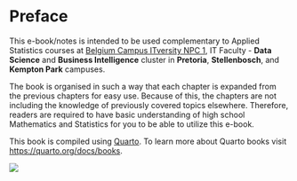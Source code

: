 # Preface {.unnumbered}

This e-book/notes is intended to be used complementary to Applied Statistics courses at [Belgium Campus ITversity NPC 1](https://www.belgiumcampus.ac.za), IT Faculty - **Data Science** and **Business Intelligence** cluster in **Pretoria**, **Stellenbosch**, and **Kempton Park** campuses.

The book is organised in such a way that each chapter is expanded from the previous chapters for easy use. Because of this, the chapters are not including the knowledge of previously covered topics elsewhere. Therefore, readers are required to have basic understanding of high school Mathematics and Statistics for you to be able to utilize this e-book.

This book is compiled using [Quarto](https://quarto.org/docs/books). To learn more about Quarto books visit <https://quarto.org/docs/books>.


![](cover.png)

